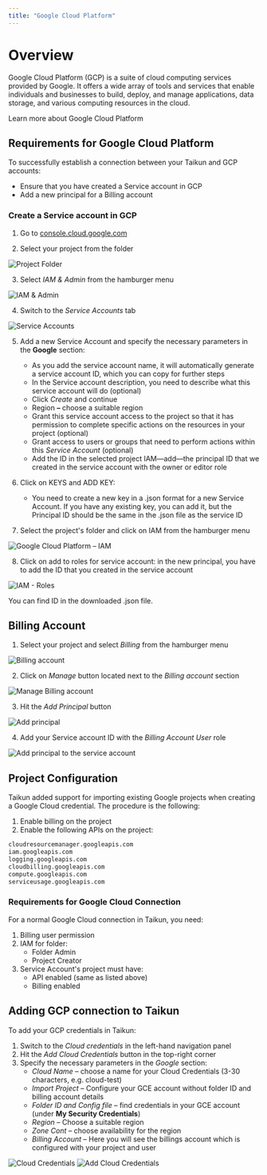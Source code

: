 ```yaml
---
title: "Google Cloud Platform"
---
```


# Overview

Google Cloud Platform (GCP) is a suite of cloud computing services provided by Google. It offers a wide array of tools and services that enable individuals and businesses to build, deploy, and manage applications, data storage, and various computing resources in the cloud.

<Card title="Google Cloud Platform" icon="google" horizontal={true} href="https://cloud.google.com">
  Learn more about Google Cloud Platform
</Card>

## Requirements for Google Cloud Platform

To successfully establish a connection between your Taikun and GCP accounts:

* Ensure that you have created a Service account in GCP
* Add a new principal for a Billing account

### Create a Service account in GCP

1. Go to [console.cloud.google.com](https://console.cloud.google.com/)

2. Select your project from the folder

<Frame>
  <img src="https://mintlify.s3-us-west-1.amazonaws.com/taikuncloud/Documentation/Images/Supported%20Cloud%20Providers/project_folder.webp" alt="Project Folder" />
</Frame>

3. Select *IAM & Admin* from the hamburger menu

<Frame>
  <img src="https://mintlify.s3-us-west-1.amazonaws.com/taikuncloud/Documentation/Images/Supported%20Cloud%20Providers/IAM.webp" alt="IAM & Admin" />
</Frame>

4. Switch to the *Service Accounts* tab

<Frame>
  <img src="https://mintlify.s3-us-west-1.amazonaws.com/taikuncloud/Documentation/Images/Supported%20Cloud%20Providers/service_accounts.webp" alt="Service Accounts" />
</Frame>

5. Add a new Service Account and specify the necessary parameters in the **Google** section:

   * As you add the service account name, it will automatically generate a service account ID, which you can copy for further steps
   * In the Service account description, you need to describe what this service account will do (optional)
   * Click *Create* and continue
   * Region **–** choose a suitable region
   * Grant this service account access to the project so that it has permission to complete specific actions on the resources in your project (optional)
   * Grant access to users or groups that need to perform actions within this *Service Account* (optional)
   * Add the ID in the selected project IAM—add—the principal ID that we created in the service account with the owner or editor role

6. Click on KEYS and ADD KEY:

   * You need to create a new key in a .json format for a new Service Account. If you have any existing key, you can add it, but the Principal ID should be the same in the .json file as the service ID

7. Select the project's folder and click on IAM from the hamburger menu

<Frame>
  <img src="https://mintlify.s3-us-west-1.amazonaws.com/taikuncloud/Documentation/Images/Supported%20Cloud%20Providers/hamburger_menu.webp" alt="Google Cloud Platform – IAM" />
</Frame>

8. Click on add to roles for service account: in the new principal, you have to add the ID that you created in the service account

<Frame>
  <img src="https://mintlify.s3-us-west-1.amazonaws.com/taikuncloud/Documentation/Images/Supported%20Cloud%20Providers/new_principal.webp" alt="IAM - Roles" />
</Frame>

<Note>You can find ID in the downloaded .json file.</Note>

## Billing Account

1. Select your project and select *Billing* from the hamburger menu

<Frame>
  <img src="https://mintlify.s3-us-west-1.amazonaws.com/taikuncloud/Documentation/Images/Supported%20Cloud%20Providers/billing.webp" alt="Billing account" />
</Frame>

2. Click on *Manage* button located next to the *Billing account* section

<Frame>
  <img src="https://mintlify.s3-us-west-1.amazonaws.com/taikuncloud/Documentation/Images/Supported%20Cloud%20Providers/billing_account.webp" alt="Manage Billing account" />
</Frame>

3. Hit the *Add Principal* button

<Frame>
  <img src="https://mintlify.s3-us-west-1.amazonaws.com/taikuncloud/Documentation/Images/Supported%20Cloud%20Providers/add_principal.webp" alt="Add principal" />
</Frame>

4. Add your Service account ID with the *Billing Account User* role

<Frame>
  <img src="https://mintlify.s3-us-west-1.amazonaws.com/taikuncloud/Documentation/Images/Supported%20Cloud%20Providers/principal_role.webp" alt="Add principal to the service account" />
</Frame>

## Project Configuration

Taikun added support for importing existing Google projects when creating a Google Cloud credential. The procedure is the following:

1. Enable billing on the project
2. Enable the following APIs on the project:
```bash
cloudresourcemanager.googleapis.com
iam.googleapis.com
logging.googleapis.com
cloudbilling.googleapis.com
compute.googleapis.com
serviceusage.googleapis.com
```

### Requirements for Google Cloud Connection

For a normal Google Cloud connection in Taikun, you need:

1. Billing user permission
2. IAM for folder:
   * Folder Admin
   * Project Creator
3. Service Account's project must have:
   * API enabled (same as listed above)
   * Billing enabled

## Adding GCP connection to Taikun

To add your GCP credentials in Taikun:

1. Switch to the *Cloud credentials* in the left-hand navigation panel
2. Hit the *Add Cloud Credentials* button in the top-right corner
3. Specify the necessary parameters in the *Google* section:
   * *Cloud Name* – choose a name for your Cloud Credentials (3-30 characters, e.g. cloud-test)
   * *Import Project* – Configure your GCE account without folder ID and billing account details
   * *Folder ID and Config file* – find credentials in your GCE account (under **My Security Credentials**)
   * *Region* – Choose a suitable region
   * *Zone Cont* – choose availability for the region
   * *Billing Account* – Here you will see the billings account which is configured with your project and user

<Frame>
  <img src="https://mintlify.s3-us-west-1.amazonaws.com/taikuncloud/Documentation/Images/Supported%20Cloud%20Providers/google.1.webp" alt="Cloud Credentials" />
</Frame>

<Frame>
  <img src="https://mintlify.s3-us-west-1.amazonaws.com/taikuncloud/Documentation/Images/Supported%20Cloud%20Providers/google.2.webp" alt="Add Cloud Credentials" />
</Frame>